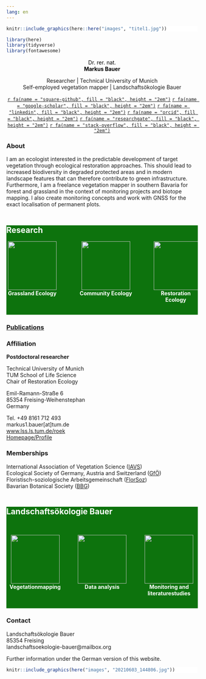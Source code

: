 ```yaml
---
lang: en
---
```


::: {.column-screen style="background-color:#FFFFFF"}

```r
knitr::include_graphics(here::here("images", "titel1.jpg"))
```

:::

```r
library(here)
library(tidyverse)
library(fontawesome)
```

::: {.column-body}

<center>

<p style="color:black;">
Dr. rer. nat.<br>
**Markus Bauer**
</p>

Researcher | Technical University of Munich
<br>
Self-employed vegetation mapper | Landschaftsökologie Bauer
<br>

[`r fa(name = "square-github", fill = "black", height = "2em")`](https://github.com/markus1.bauer)
[`r fa(name = "google-scholar", fill = "black", height = "2em")`](https://scholar.google.de/citations?user=oHhmOkkAAAAJ&hl=de) 
[`r fa(name = "linkedin", fill = "black", height = "2em")`](www.linkedin.com/in/markus-bauer-10a451228)
[`r fa(name = "orcid", fill = "black", height = "2em")`](https://orcid.org/0000-0001-5372-4174)
[`r fa(name = "researchgate", fill = "black", height = "2em")`](https://www.researchgate.net/profile/Markus-Bauer-8)
[`r fa(name = "stack-overflow", fill = "black", height = "2em")`](https://stackoverflow.com/users/15853879/markus-bauer)

</center>

### About

I am an ecologist interested in the predictable development of target vegetation through ecological restoration approaches. This should lead to increased biodiversity in degraded protected areas and in modern landscape features that can therefore contribute to green infrastructure.
<br>
Furthermore, I am a freelance vegetation mapper in southern Bavaria for forest and grassland in the context of monitoring projects and biotope mapping. I also create monitoring concepts and work with GNSS for the exact localisation of permanent plots.
<br>
<br>

:::

::: {.column-screen style="background-color:#0d730d"}

# [Research]{style="color:white;"} {#sec-research}

::: {.column-body}

::: {style="display: grid; grid-template-columns: 27% 40% 23%; grid-column-gap: 5%;"}

::: {}

<center>
![](images/grass_4123310_white.png){width=128}
<br>
[**Grassland Ecology**]{style="color:white;"}
</center>

:::

::: {}

<center>
![](images/forest_15423883_white.png){width=128}
<br>
[**Community Ecology**]{style="color:white;"}
</center>

:::

::: {}

<center>
![](images/landscape_4932762_white.png){width=128}
<br>
[**Restoration Ecology**]{style="color:white;"}
</center>

:::

:::

<br>

:::

:::

### [Publications](forschung.qmd)

### Affiliation

**Postdoctoral researcher**

Technical University of Munich
<br>
TUM School of Life Science
<br>
Chair of Restoration Ecology

Emil-Ramann-Straße 6
<br>
85354 Freising-Weihenstephan
<br>
Germany 

Tel. +49 8161 712 493 
<br>
markus1.bauer[at]tum.de 
<br>
[www.lss.ls.tum.de/roek](https://www.lss.ls.tum.de/en/roek)
<br>
[Homepage/Profile](https://www.lss.ls.tum.de/en/roek/team/markus-bauer/)

### Memberships

International Association of Vegetation Science ([IAVS](https://www.iavs.org/))
<br>
Ecological Society of Germany, Austria and Switzerland ([GfÖ](https://gfoe.org/en/))
<br>
Floristisch-soziologische Arbeitsgemeinschaft ([FlorSoz](https://www.tuexenia.de/en/home-2/))
<br>
Bavarian Botanical Society ([BBG](https://www.bbgev.de/))
<br>
<br>

::: {.column-screen style="background-color:#0d730d"}

# [Landschafts&shy;ökologie Bauer]{style="color:white;"}{#sec-loekb}
<br>

::: {.column-body}

::: {style="display: grid; grid-template-columns: 30% 30% 30%; grid-column-gap: 5%;"}

::: {}

<center>
![](images/map_636573_white.png){width=128}
<br>
[**Vegetation&shy;mapping**]{style="color:white;"}
</center>

:::

::: {}

<center>
![](images/chart_18727796_white.png){width=128}
<br>
[**Data analysis**]{style="color:white;"}
</center>

:::

::: {}

<center>
![](images/project_10164341_white.png){width=128}
<br>
[**Monitoring and literature&shy;studies**]{style="color:white;"}
</center>

:::

:::

<br>

:::

:::

### Contact

Landschaftsökologie Bauer
<br>
85354 Freising
<br>
landschaftsoekologie-bauer@mailbox.org

Further information under the German version of this website.

::: {.column-screen style="background-color:#FFFFFF"}

```r
knitr::include_graphics(here("images", "20210603_144806.jpg"))
```

:::
